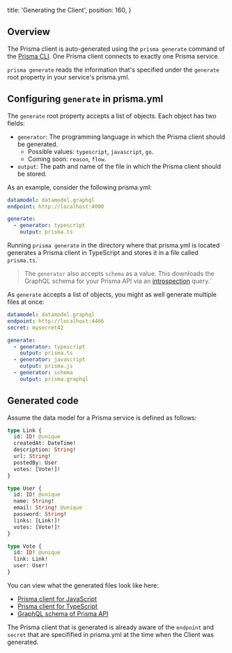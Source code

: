   title: 'Generating the Client',
  position: 160,
}

## Overview

The Prisma client is auto-generated using the `prisma generate` command of the [Prisma CLI](alx4). One Prisma client connects to exactly one Prisma service.

`prisma generate` reads the information that's specified under the `generate` root property in your service's prisma.yml. 

## Configuring `generate` in prisma.yml

The `generate` root property accepts a list of objects. Each object has two fields:

- `generator`: The programming language in which the Prisma client should be generated. 
  - Possible values: `typescript`, `javascript`, `go`.
  - Coming soon: `reason`, `flow`.
- `output`: The path and name of the file in which the Prisma client should be stored.

As an example, consider the following prisma.yml:

```yml
datamodel: datamodel.graphql
endpoint: http://localhost:4000

generate:
  - generator: typescript
    output: prisma.ts
```

Running `prisma generate` in the directory where that prisma.yml is located generates a Prisma client in TypeScript and stores it in a file called `prisma.ts`.

> The `generator` also accepts `schema` as a value. This downloads the GraphQL schema for your Prisma API via an [introspection](https://graphql.org/learn/introspection/) query.`

As `generate` accepts a list of objects, you might as well generate multiple files at once:

```yml
datamodel: datamodel.graphql
endpoint: http://localhost:4466
secret: mysecret42

generate:
  - generator: typescript
    output: prisma.ts
  - generator: javascript
    output: prisma.js
  - generator: schema
    output: prisma.graphql
```

## Generated code

Assume the data model for a Prisma service is defined as follows:

```graphql
type Link {
  id: ID! @unique
  createdAt: DateTime!
  description: String!
  url: String!
  postedBy: User
  votes: [Vote!]!
}

type User {
  id: ID! @unique
  name: String!
  email: String! @unique
  password: String!
  links: [Link!]!
  votes: [Vote!]!
}

type Vote {
  id: ID! @unique
  link: Link!
  user: User!
}
```

You can view what the generated files look like here:

- [Prisma client for JavaScript](https://github.com/nikolasburk/prisma-client-examples/blob/master/generated/prisma.js)
- [Prisma client for TypeScript](https://github.com/nikolasburk/prisma-client-examples/blob/master/generated/prisma.ts)
- [GraphQL schema of Prisma API](https://github.com/nikolasburk/prisma-client-examples/blob/master/generated/prisma.graphql)

The Prisma client that is generated is already aware of the `endpoint` and `secret` that are specifified in prisma.yml at the time when the Client was generated.